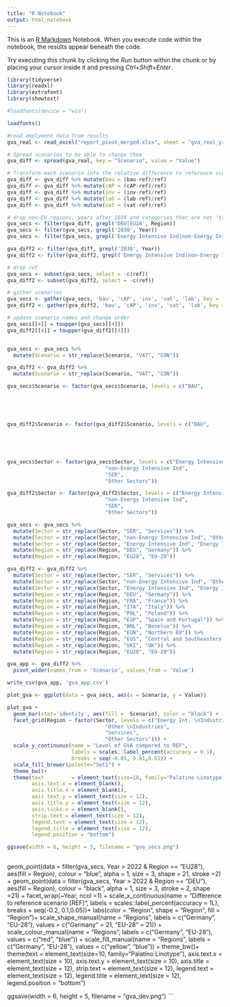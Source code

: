 ```yaml
---
title: "R Notebook"
output: html_notebook
---
```


This is an [R Markdown](http://rmarkdown.rstudio.com) Notebook. When you execute code within the notebook, the results appear beneath the code. 

Try executing this chunk by clicking the *Run* button within the chunk or by placing your cursor inside it and pressing *Ctrl+Shift+Enter*. 

```r
library(tidyverse)
library(readxl)
library(extrafont)
library(showtext)

#loadfonts(device = "win")

loadfonts()
```

```r
#read emplyment data from results
gva_real <- read_excel("report_pivot_merged.xlsx", sheet = "gva_real_yr")
```

```r

# Spread scenarios to be able to change them
gva_diff <- spread(gva_real, key = "Scenario", value = "Value")

# Transform each scenario into the relative difference to reference scenario
gva_diff <- gva_diff %>% mutate(bau = (bau-ref)/ref)
gva_diff <- gva_diff %>% mutate(cAP = (cAP-ref)/ref)
gva_diff <- gva_diff %>% mutate(inv = (inv-ref)/ref)
gva_diff <- gva_diff %>% mutate(lab = (lab-ref)/ref)
gva_diff <- gva_diff %>% mutate(vat = (vat-ref)/ref)
```

```r
# drop non-EU regions, years after 2030 and categories that are not 'total'
gva_secs <- filter(gva_diff, grepl('DEU|EU28', Region))
gva_secs <- filter(gva_secs, grepl('2030', Year))
gva_secs <- filter(gva_secs, grepl('Energy Intensive Ind|non-Energy Intensive Ind|Other Sectors|SER', Sector))

gva_diff2 <- filter(gva_diff, grepl('2030', Year))
gva_diff2 <- filter(gva_diff2, grepl('Energy Intensive Ind|non-Energy Intensive Ind|Other Sectors|SER', Sector))

# drop ref
gva_secs <- subset(gva_secs, select = -c(ref))
gva_diff2 <- subset(gva_diff2, select = -c(ref))

# gather scenarios
gva_secs <- gather(gva_secs, 'bau', 'cAP', 'inv', 'vat', 'lab', key = 'Scenario', value = 'Value')
gva_diff2 <- gather(gva_diff2, 'bau', 'cAP', 'inv', 'vat', 'lab', key = 'Scenario', value = 'Value')

# update scenario names and change order
gva_secs[[4]] = toupper(gva_secs[[4]])
gva_diff2[[4]] = toupper(gva_diff2[[4]])


gva_secs <- gva_secs %>%
  mutate(Scenario = str_replace(Scenario, "VAT", "CON"))

gva_diff2 <- gva_diff2 %>%
  mutate(Scenario = str_replace(Scenario, "VAT", "CON"))

gva_secs$Scenario <- factor(gva_secs$Scenario, levels = c("BAU",
                                                                            "CON",
                                                                            "LAB",
                                                                            "CAP",
                                                                            "INV"))

gva_diff2$Scenario <- factor(gva_diff2$Scenario, levels = c("BAU",
                                                                            "CON",
                                                                            "LAB",
                                                                            "CAP",
                                                                            "INV"))

gva_secs$Sector <- factor(gva_secs$Sector, levels = c("Energy Intensive Ind",
                                "non-Energy Intensive Ind",
                                "SER",
                                "Other Sectors"))

gva_diff2$Sector <- factor(gva_diff2$Sector, levels = c("Energy Intensive Ind",
                                "non-Energy Intensive Ind",
                                "SER",
                                "Other Sectors"))
```

```r
gva_secs <- gva_secs %>%
  mutate(Sector = str_replace(Sector, "SER", "Services")) %>%
  mutate(Sector = str_replace(Sector, "non-Energy Intensive Ind", "Other \nIndustries")) %>%
  mutate(Sector = str_replace(Sector, "Energy Intensive Ind", "Energy Int. \nIndustries")) %>%
  mutate(Region = str_replace(Region, "DEU", "Germany")) %>%
  mutate(Region = str_replace(Region, "EU28", "EU-28"))

gva_diff2 <- gva_diff2 %>%
  mutate(Sector = str_replace(Sector, "SER", "Services")) %>%
  mutate(Sector = str_replace(Sector, "non-Energy Intensive Ind", "Other \nIndustries")) %>%
  mutate(Sector = str_replace(Sector, "Energy Intensive Ind", "Energy Int. \nIndustries")) %>%
  mutate(Region = str_replace(Region, "DEU", "Germany")) %>%
  mutate(Region = str_replace(Region, "FRA", "France")) %>%
  mutate(Region = str_replace(Region, "ITA", "Italy")) %>%
  mutate(Region = str_replace(Region, "POL", "Poland")) %>%
  mutate(Region = str_replace(Region, "ESP", "Spain and Portugal")) %>%
  mutate(Region = str_replace(Region, "BNL", "Benelux")) %>%
  mutate(Region = str_replace(Region, "EUN", "Northern EU")) %>%
  mutate(Region = str_replace(Region, "EUS", "Central and Southeastern EU")) %>%
  mutate(Region = str_replace(Region, "UKI", "UK")) %>%
  mutate(Region = str_replace(Region, "EU28", "EU-28"))
```

```r
gva_app <- gva_diff2 %>%
  pivot_wider(names_from = 'Scenario', values_from = 'Value')

write_csv(gva_app, 'gva_app.csv')
```


```r
plot_gva <- ggplot(data = gva_secs, aes(x = Scenario, y = Value))

plot_gva +
  geom_bar(stat='identity', aes(fill =  Scenario), color = "black") +
  facet_grid(Region ~ factor(Sector, levels = c("Energy Int. \nIndustries",
                                "Other \nIndustries",
                                "Services",
                                "Other Sectors"))) +
  scale_y_continuous(name = "Level of GVA compared to REF",
                     labels = scales::label_percent(accuracy = 0.1),
                     breaks = seq(-0.03, 0.01,0.01)) +
  scale_fill_brewer(palette="Set1") +
  theme_bw()+
  theme(text         = element_text(size=10, family="Palatino Linotype"),
        axis.text.x = element_blank(),
        axis.title.x = element_blank(),
        axis.text.y = element_text(size = 12),
        axis.title.y = element_text(size = 12),
        axis.ticks.x = element_blank(), 
        strip.text = element_text(size = 12),
        legend.text = element_text(size = 12),
        legend.title = element_text(size = 12),
        legend.position = "bottom")

ggsave(width = 6, height = 5, filename = "gva_secs.png")
  
```
  geom_point(data = filter(gva_secs, Year > 2022 & Region == "EU28"), 
             aes(fill = Region), 
             colour = "blue",
             alpha = 1, 
             size = 3, 
             shape = 21, 
             stroke =2) +
  geom_point(data = filter(gva_secs, Year > 2022 & Region == "DEU"), 
             aes(fill = Region), 
             colour = "black",
             alpha = 1, 
             size = 3, 
             stroke = 2, 
             shape =21) +
  facet_wrap(~Year, ncol =1) +
  scale_x_continuous(name = "Difference to reference scenario [REF]",
                     labels = scales::label_percent(accuracy = 1L), breaks = seq(-0.2, 0.1,0.05))+
  labs(color = "Region",
       shape = "Region",
       fill = "Region")+
  scale_shape_manual(name = "Regions",
                     labels = c("Germany", "EU-28"),
                     values = c("Germany" = 21, "EU-28" = 21)) +
  scale_colour_manual(name = "Regions",
                     labels = c("Germany", "EU-28"),
                     values = c("red", "blue")) +
  scale_fill_manual(name = "Regions",
                     labels = c("Germany", "EU-28"),
                     values = c("yellow", "blue")) +
  theme_bw()+
  theme(text         = element_text(size=10, family="Palatino Linotype"),
        axis.text.x = element_text(size = 10),
        axis.text.y = element_text(size = 10),
        axis.title = element_text(size = 12),
        strip.text = element_text(size = 12),
        legend.text = element_text(size = 12),
        legend.title = element_text(size = 12),
        legend.position = "bottom")
  
ggsave(width = 6, height = 5, filename = "gva_dev.png")
```
